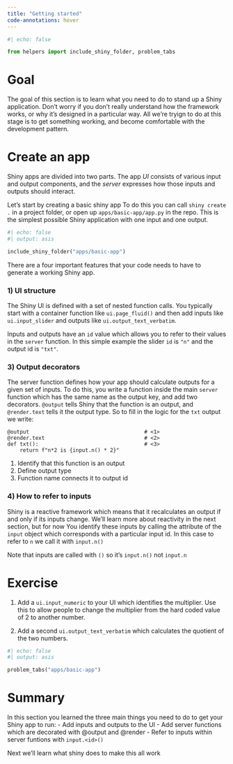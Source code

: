 ```yaml
---
title: "Getting started"
code-annotations: hover
---
```


```python
#| echo: false

from helpers import include_shiny_folder, problem_tabs

```
# Goal 

The goal of this section is to learn what you need to do to stand up a Shiny application.
Don't worry if you don't really understand how the framework works, or why it's designed in a particular way. 
All we're tryign to do at this stage is to get something working, and become comfortable with the development pattern.


# Create an app

Shiny apps are divided into two parts.
The app *UI* consists of various input and output components, and the *server* expresses how those inputs and outputs should interact. 

Let's start by creating a basic shiny app
To do this you can call `shiny create .` in a project folder, or open up `apps/basic-app/app.py` in the repo. 
This is the simplest possible Shiny application with one input and one output. 

```python
#| echo: false
#| output: asis

include_shiny_folder("apps/basic-app")
```

There are a four important features that your code needs to have to generate a working Shiny app. 

### 1) UI structure

The Shiny UI is defined with a set of nested function calls. 
You typically start with a container function like `ui.page_fluid()` and then add inputs like `ui.input_slider` and outputs like `ui.output_text_verbatim`.

Inputs and outputs have an `id` value which allows you to refer to their values in the `server` function. 
In this simple example the slider `id` is `"n"` and the output id is `"txt"`.

### 3) Output decorators
The server function defines how your app should calculate outputs for a given set of inputs. 
To do this, you write a function inside the main `server` function which has the same name as the output key, and add two decorators. 
`@output` tells Shiny that the function is an output, and `@render.text` tells it the output type. 
So to fill in the logic for the `txt` output we write:

```.python
@output                                     # <1>
@render.text                                # <2>
def txt():                                  # <3>
    return f"n*2 is {input.n() * 2}"
```
1. Identify that this function is an output
2. Define output type
3. Function name connects it to output id

### 4) How to refer to inputs

Shiny is a reactive framework which means that it recalculates an output if and only if its inputs change. 
We'll learn more about reactivity in the next section, but for now
You identify these inputs by calling the attribute of the `input` object which corresponds with a particular input id. 
In this case to refer to `n` we call it with `input.n()`
 
::: callout-tip
Note that inputs are called with `()` so it's `input.n()` not `input.n`
:::
 
# Exercise

1) Add a `ui.input_numeric` to your UI which identifies the multiplier. Use this to allow people to change the multiplier from the hard coded value of 2 to another number. 

2) Add a second `ui.output_text_verbatim` which calculates the quotient of the two numbers. 


```python
#| echo: false
#| output: asis

problem_tabs("apps/basic-app")
```

# Summary

In this section you learned the three main things you need to do to get your Shiny app to run:
- Add inputs and outputs to the UI
- Add server functions which are decorated with @output and @render
- Refer to inputs within server funtions with `input.<id>()`

Next we'll learn what shiny does to make this all work